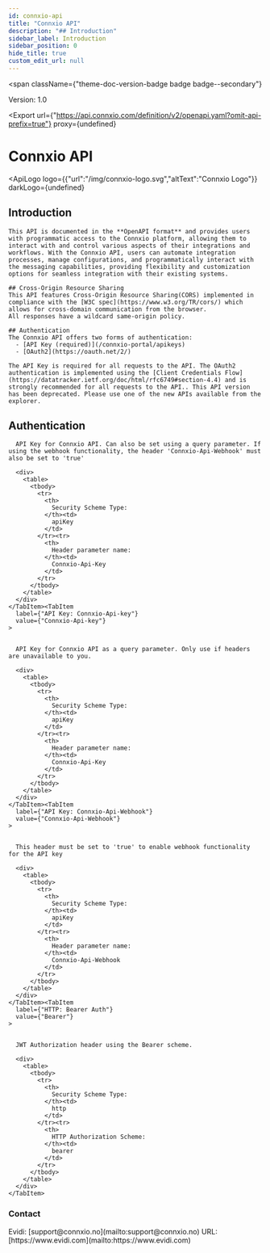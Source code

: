 ```yaml
---
id: connxio-api
title: "Connxio API"
description: "## Introduction"
sidebar_label: Introduction
sidebar_position: 0
hide_title: true
custom_edit_url: null
---
```



<span
  className={"theme-doc-version-badge badge badge--secondary"}
>
  Version: 1.0
</span>

<Export
  url={"https://api.connxio.com/definition/v2/openapi.yaml?omit-api-prefix=true"}
  proxy={undefined}
>
  
</Export>

<h1
  className={"openapi__heading"}
>
  Connxio API
</h1>

<ApiLogo
  logo={{"url":"/img/connxio-logo.svg","altText":"Connxio Logo"}}
  darkLogo={undefined}
>
  
</ApiLogo>

## Introduction
    This API is documented in the **OpenAPI format** and provides users with programmatic access to the Connxio platform, allowing them to interact with and control various aspects of their integrations and workflows. With the Connxio API, users can automate integration processes, manage configurations, and programmatically interact with the messaging capabilities, providing flexibility and customization options for seamless integration with their existing systems.

    ## Cross-Origin Resource Sharing
    This API features Cross-Origin Resource Sharing(CORS) implemented in compliance with the [W3C spec](https://www.w3.org/TR/cors/) which allows for cross-domain communication from the browser.
    All responses have a wildcard same-origin policy.

    ## Authentication
    The Connxio API offers two forms of authentication:
      - [API Key (required)](/connxio-portal/apikeys)
      - [OAuth2](https://oauth.net/2/)
      
    The API Key is required for all requests to the API. The OAuth2 authentication is implemented using the [Client Credentials Flow](https://datatracker.ietf.org/doc/html/rfc6749#section-4.4) and is strongly recommended for all requests to the API.. This API version has been deprecated. Please use one of the new APIs available from the explorer.

<div
  style={{"marginBottom":"2rem"}}
>
  <h2
    id={"authentication"}
    style={{"marginBottom":"1rem"}}
  >
    Authentication
  </h2><SchemaTabs
    className={"openapi-tabs__security-schemes"}
  >
    <TabItem
      label={"API Key: Connxio-Api-Key"}
      value={"Connxio-Api-Key"}
    >
      
      
      API Key for Connxio API. Can also be set using a query parameter. If using the webhook functionality, the header 'Connxio-Api-Webhook' must also be set to 'true'
      
      <div>
        <table>
          <tbody>
            <tr>
              <th>
                Security Scheme Type:
              </th><td>
                apiKey
              </td>
            </tr><tr>
              <th>
                Header parameter name:
              </th><td>
                Connxio-Api-Key
              </td>
            </tr>
          </tbody>
        </table>
      </div>
    </TabItem><TabItem
      label={"API Key: Connxio-Api-key"}
      value={"Connxio-Api-key"}
    >
      
      
      API Key for Connxio API as a query parameter. Only use if headers are unavailable to you.
      
      <div>
        <table>
          <tbody>
            <tr>
              <th>
                Security Scheme Type:
              </th><td>
                apiKey
              </td>
            </tr><tr>
              <th>
                Header parameter name:
              </th><td>
                Connxio-Api-Key
              </td>
            </tr>
          </tbody>
        </table>
      </div>
    </TabItem><TabItem
      label={"API Key: Connxio-Api-Webhook"}
      value={"Connxio-Api-Webhook"}
    >
      
      
      This header must be set to 'true' to enable webhook functionality for the API key
      
      <div>
        <table>
          <tbody>
            <tr>
              <th>
                Security Scheme Type:
              </th><td>
                apiKey
              </td>
            </tr><tr>
              <th>
                Header parameter name:
              </th><td>
                Connxio-Api-Webhook
              </td>
            </tr>
          </tbody>
        </table>
      </div>
    </TabItem><TabItem
      label={"HTTP: Bearer Auth"}
      value={"Bearer"}
    >
      
      
      JWT Authorization header using the Bearer scheme.
      
      <div>
        <table>
          <tbody>
            <tr>
              <th>
                Security Scheme Type:
              </th><td>
                http
              </td>
            </tr><tr>
              <th>
                HTTP Authorization Scheme:
              </th><td>
                bearer
              </td>
            </tr>
          </tbody>
        </table>
      </div>
    </TabItem>
  </SchemaTabs>
</div><div
  style={{"display":"flex","flexDirection":"column","marginBottom":"var(--ifm-paragraph-margin-bottom)"}}
>
  <h3
    style={{"marginBottom":"0.25rem"}}
  >
    Contact
  </h3><span>
    Evidi: [support@connxio.no](mailto:support@connxio.no)
  </span><span>
    URL: [https://www.evidi.com](mailto:https://www.evidi.com)
  </span>
</div>
      